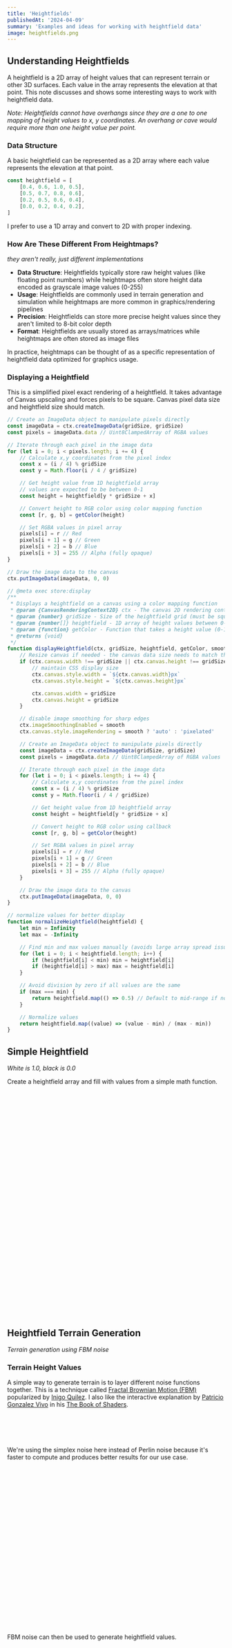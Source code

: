 ```yaml
---
title: 'Heightfields'
publishedAt: '2024-04-09'
summary: 'Examples and ideas for working with heightfield data'
image: heightfields.png
---
```


## Understanding Heightfields

A heightfield is a 2D array of height values that can represent terrain or other 3D surfaces. Each value in the array represents the elevation at that point. This note discusses and shows some interesting ways to work with heightfield data.

_Note: Heightfields cannot have overhangs since they are a one to one mapping of height values to x, y coordinates. An overhang or cave would require more than one height value per point._

### Data Structure

A basic heightfield can be represented as a 2D array where each value represents the elevation at that point.

```javascript
const heightfield = [
    [0.4, 0.6, 1.0, 0.5],
    [0.5, 0.7, 0.8, 0.6],
    [0.2, 0.5, 0.6, 0.4],
    [0.0, 0.2, 0.4, 0.2],
]
```

I prefer to use a 1D array and convert to 2D with proper indexing.

### How Are These Different From Heightmaps?

_they aren't really, just different implementations_

-   **Data Structure**: Heightfields typically store raw height values (like floating point numbers) while heightmaps often store height data encoded as grayscale image values (0-255)
-   **Usage**: Heightfields are commonly used in terrain generation and simulation while heightmaps are more common in graphics/rendering pipelines
-   **Precision**: Heightfields can store more precise height values since they aren't limited to 8-bit color depth
-   **Format**: Heightfields are usually stored as arrays/matrices while heightmaps are often stored as image files

In practice, heightmaps can be thought of as a specific representation of heightfield data optimized for graphics usage.

### Displaying a Heightfield

This is a simplified pixel exact rendering of a heightfield. It takes advantage of Canvas upscaling and forces pixels to be square. Canvas pixel data size and heightfield size should match.

```javascript
// Create an ImageData object to manipulate pixels directly
const imageData = ctx.createImageData(gridSize, gridSize)
const pixels = imageData.data // Uint8ClampedArray of RGBA values

// Iterate through each pixel in the image data
for (let i = 0; i < pixels.length; i += 4) {
    // Calculate x,y coordinates from the pixel index
    const x = (i / 4) % gridSize
    const y = Math.floor(i / 4 / gridSize)

    // Get height value from 1D heightfield array
    // values are expected to be between 0-1
    const height = heightfield[y * gridSize + x]

    // Convert height to RGB color using color mapping function
    const [r, g, b] = getColor(height)

    // Set RGBA values in pixel array
    pixels[i] = r // Red
    pixels[i + 1] = g // Green
    pixels[i + 2] = b // Blue
    pixels[i + 3] = 255 // Alpha (fully opaque)
}

// Draw the image data to the canvas
ctx.putImageData(imageData, 0, 0)
```

```javascript
// @meta exec store:display
/**
 * Displays a heightfield on a canvas using a color mapping function
 * @param {CanvasRenderingContext2D} ctx - The canvas 2D rendering context
 * @param {number} gridSize - Size of the heightfield grid (must be square)
 * @param {number[]} heightfield - 1D array of height values between 0-1
 * @param {function} getColor - Function that takes a height value (0-1) and returns [r,g,b] color array
 * @returns {void}
 */
function displayHeightfield(ctx, gridSize, heightfield, getColor, smooth = false) {
    // Resize canvas if needed - the canvas data size needs to match the heightfield grid size
    if (ctx.canvas.width !== gridSize || ctx.canvas.height !== gridSize) {
        // maintain CSS display size
        ctx.canvas.style.width = `${ctx.canvas.width}px`
        ctx.canvas.style.height = `${ctx.canvas.height}px`

        ctx.canvas.width = gridSize
        ctx.canvas.height = gridSize
    }

    // disable image smoothing for sharp edges
    ctx.imageSmoothingEnabled = smooth
    ctx.canvas.style.imageRendering = smooth ? 'auto' : 'pixelated'

    // Create an ImageData object to manipulate pixels directly
    const imageData = ctx.createImageData(gridSize, gridSize)
    const pixels = imageData.data // Uint8ClampedArray of RGBA values

    // Iterate through each pixel in the image data
    for (let i = 0; i < pixels.length; i += 4) {
        // Calculate x,y coordinates from the pixel index
        const x = (i / 4) % gridSize
        const y = Math.floor(i / 4 / gridSize)

        // Get height value from 1D heightfield array
        const height = heightfield[y * gridSize + x]

        // Convert height to RGB color using callback
        const [r, g, b] = getColor(height)

        // Set RGBA values in pixel array
        pixels[i] = r // Red
        pixels[i + 1] = g // Green
        pixels[i + 2] = b // Blue
        pixels[i + 3] = 255 // Alpha (fully opaque)
    }

    // Draw the image data to the canvas
    ctx.putImageData(imageData, 0, 0)
}

// normalize values for better display
function normalizeHeightfield(heightfield) {
    let min = Infinity
    let max = -Infinity

    // Find min and max values manually (avoids large array spread issue)
    for (let i = 0; i < heightfield.length; i++) {
        if (heightfield[i] < min) min = heightfield[i]
        if (heightfield[i] > max) max = heightfield[i]
    }

    // Avoid division by zero if all values are the same
    if (max === min) {
        return heightfield.map(() => 0.5) // Default to mid-range if no variation
    }

    // Normalize values
    return heightfield.map((value) => (value - min) / (max - min))
}
```

## Simple Heightfield

<Canvas id="example_simple" />

_White is 1.0, black is 0.0_

Create a heightfield array and fill with values from a simple math function.

```javascript
const gridSize = 64
let heightfield = new Float32Array(gridSize * gridSize)
for (let y = 0; y < gridSize; y++) {
    for (let x = 0; x < gridSize; x++) {
        const dx = x - gridSize / 2
        const dy = y - gridSize / 2
        const dist = Math.sqrt(dx * dx + dy * dy)
        heightfield[y * gridSize + x] = Math.sin(dist * 0.5)
    }
}
```

```javascript
// @meta exec load:display

// create and fill heightfield
const gridSize = 64
let heightfield = new Float32Array(gridSize * gridSize)
for (let y = 0; y < gridSize; y++) {
    for (let x = 0; x < gridSize; x++) {
        const dx = x - gridSize / 2
        const dy = y - gridSize / 2
        const dist = Math.sqrt(dx * dx + dy * dy)
        heightfield[y * gridSize + x] = Math.sin(dist * 0.5)
    }
}

const canvas = document.getElementById('example_simple')
const ctx = canvas.getContext('2d')
ctx.fillStyle = 'black'
ctx.fillRect(0, 0, canvas.width, canvas.height)

displayHeightfield(ctx, gridSize, heightfield, (height) => {
    // Map [-1,1] to [0,1] then to [0,255] for red channel
    const val = ((height + 1) / 2) * 255
    return [val, val, val]
})
```

## Heightfield Terrain Generation

<Canvas id="example_terrain" />

_Terrain generation using FBM noise_

### Terrain Height Values

A simple way to generate terrain is to layer different noise functions together. This is a technique called [Fractal Brownian Motion (FBM)](https://iquilezles.org/articles/fbm/) popularized by [Inigo Quilez](https://iquilezles.org/). I also like the interactive explanation by [Patricio Gonzalez Vivo](https://patriciogonzalezvivo.com/) in his [The Book of Shaders](https://thebookofshaders.com/13/).

```javascript
// @meta exec store:simplex
// alias the noise function for the upcoming examples
const simplex2 = root.random.simplex2
const seed = root.random.seed
```

We're using the simplex noise here instead of Perlin noise because it's faster to compute and produces better results for our use case.

```javascript
// @meta store:fbm
/**
 * Generates Fractal Brownian Motion noise by layering multiple octaves of simplex noise
 * @param {number} x - X coordinate to sample
 * @param {number} y - Y coordinate to sample
 * @param {number} scale - Base frequency scale. Higher values = more zoomed out noise
 * @param {number} octaves - Number of noise layers to combine
 * @param {number} persistance - How quickly amplitude decreases per octave (0-1)
 * @param {number} lacunarity - How quickly frequency increases per octave (typically 2)
 * @returns {number} Combined noise value between 0 and 1
 */
function noiseFBM(x, y, scale = 1.0, octaves = 4, persistance = 0.5, lacunarity = 2.0) {
    let amplitude = 1.0
    let frequency = scale
    let height = 0.0
    let maxAmplitude = 0.0
    for (let i = 0; i < octaves; i++) {
        height += simplex2(x * frequency, y * frequency) * amplitude
        maxAmplitude += amplitude

        amplitude *= persistance
        frequency *= lacunarity
    }
    return height / maxAmplitude
}
```

FBM noise can then be used to generate heightfield values.

```javascript
const scale = 0.005
const octaves = 6
const persistance = 0.4
for (let y = 0; y < gridSize; y++) {
    for (let x = 0; x < gridSize; x++) {
        heightfield[y * gridSize + x] = noiseFBM(x, y, scale, octaves, persistance)
    }
}
```

### Color Mapping

```javascript
// @meta store:terrainColors
const terrainColors = [
    [0.3, [0, 0, 128]], // Deep water (dark blue)
    [0.4, [0, 0, 255]], // Shallow water (blue)
    [0.45, [194, 178, 128]], // Sand (beige)
    [0.6, [0, 170, 0]], // Grass 1 (darker green)
    [0.7, [0, 255, 0]], // Grass 2 (lighter green)
    [0.8, [96, 96, 96]], // Rock 1 (darker gray)
    [0.9, [160, 160, 160]], // Rock 2 (lighter gray)
    [1.0, [255, 255, 255]], // Snow (white)
]

function getTerrainColor(height) {
    for (let i = 0; i < terrainColors.length; i++) {
        const [level, rgb] = terrainColors[i]
        if (height <= level) {
            return rgb
        }
    }
    return [255, 255, 255] // Default to snow (fallback)
}
```

```javascript
// @meta exec load:simplex load:fbm load:terrainColors load:display
// === EXAMPLE TERRAIN GENERATION ===
const canvas = document.getElementById('example_terrain')
const ctx = canvas.getContext('2d')

// create heightfield to match canvas pixel size
const gridSize = canvas.width
let heightfield = new Float32Array(gridSize * gridSize)

// sample FBM
for (let y = 0; y < gridSize; y++) {
    for (let x = 0; x < gridSize; x++) {
        heightfield[y * gridSize + x] = noiseFBM(x, y, 0.005, 6, 0.4)
    }
}

heightfield = normalizeHeightfield(heightfield)
displayHeightfield(ctx, gridSize, heightfield, getTerrainColor, true)
```

## Better Terrain

<Canvas id="example_better_terrain" />

Some useful techniques and ideas from [Sebastian Lague](https://www.youtube.com/@SebastianLague) in his [Terrain Generation](https://www.youtube.com/watch?v=i-KHXz-o71c) series.

### Apply Falloff Mask

Simulate islands by applying a falloff mask to the edges of the heightfield. This falloff mask will be multiplied with the heightfield to diminish the height at the edges.

```javascript
// @meta store:falloff
function generateFalloffMask(size, strength = 1.0, offset = 0.0) {
    const map = new Float32Array(size * size)

    for (let i = 0; i < size; i++) {
        for (let j = 0; j < size; j++) {
            // Convert coordinates to -1 to 1 range
            const x = (i / size) * 2 - 1
            const y = (j / size) * 2 - 1

            // Calculate distance from center (0,0)
            const distanceFromCenter = Math.sqrt(x * x + y * y)

            // Create smooth falloff with configurable strength
            let value = 1 - Math.pow(distanceFromCenter, strength)

            // Add offset and clamp between 0 and 1
            value = Math.max(0, Math.min(1, value + offset))

            map[i * size + j] = value
        }
    }

    return map
}
```

### Apply Height Curve

Apply a height curve function to increase dramatic differences in height. This will compress lower heights and emphasize higher ones.

```javascript
// @meta store:heightCurve
function applyHeightCurve(height, power = 2.0) {
    // Apply a power curve to emphasize higher elevations
    // Values < 1 will compress lower heights and emphasize higher ones
    return Math.pow(height, power)
}
```

### Updated Example

Combining the falloff mask and height curve when generating the heightfield terrain, we get:

```javascript
// @meta store:generateTerrain
function generateTerrain(gridSize, scale, octaves, persistance, lacunarity) {
    let heightfield = new Float32Array(gridSize * gridSize)

    // new terrain each load
    seed(Math.random())

    // fill with heighfield values
    for (let y = 0; y < gridSize; y++) {
        for (let x = 0; x < gridSize; x++) {
            heightfield[y * gridSize + x] = noiseFBM(x, y, scale, octaves, persistance, lacunarity)
        }
    }

    // normalize for better display
    heightfield = normalizeHeightfield(heightfield)

    // apply falloff mask
    const falloffMap = generateFalloffMask(gridSize)
    for (let i = 0; i < heightfield.length; i++) {
        heightfield[i] *= falloffMap[i] * 2.0 // why 2.0? I don't remember
    }

    // apply height curve
    for (let i = 0; i < heightfield.length; i++) {
        heightfield[i] = applyHeightCurve(heightfield[i], 1.6)
    }

    return heightfield
}
```

```javascript
// @meta exec load:simplex load:fbm load:terrainColors load:falloff load:generateTerrain load:heightCurve load:display
// === EXAMPLE BETTER TERRAIN ===
const canvas = document.getElementById('example_better_terrain')
const ctx = canvas.getContext('2d')

const gridSize = canvas.width

const scale = 0.003
const octaves = 6
const persistance = 0.5
const lacunarity = 2.0
const heightfield = generateTerrain(gridSize, scale, octaves, persistance, lacunarity)

displayHeightfield(ctx, gridSize, heightfield, getTerrainColor, true)
```

## Terrain Normals

TODO TODO TODO

## 3D Terrain

TODO TODO TODO

## Resources

-   [Houdini Heightfields](https://www.sidefx.com/docs/houdini/model/heightfields.html)

### Further Study

-   Load GIS heightfield data from earth or space datasets
-   Define edge behavior and tiling
-   Smoothing operations
-   Take more operations from Houdini docs
-   [Heman](https://heman.readthedocs.io/en/latest/overview.html)
-   [HiRISE](https://www.michaelfogleman.com/projects/hirise/)
-   [Pirate Maps - Michael Fogleman](https://www.michaelfogleman.com/projects/pirate-maps/)
-   [Terrarium - Michael Fogleman](https://www.michaelfogleman.com/projects/terrarium/)
